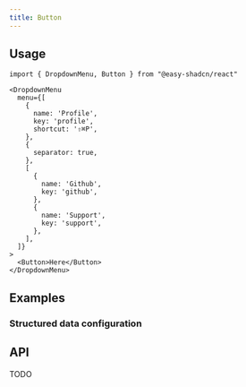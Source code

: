 ```yaml
---
title: Button
---
```


## Usage

```tsx
import { DropdownMenu, Button } from "@easy-shadcn/react"

<DropdownMenu
  menu={[
    {
      name: 'Profile',
      key: 'profile',
      shortcut: '⇧⌘P',
    },
    {
      separator: true,
    },
    [
      {
        name: 'Github',
        key: 'github',
      },
      {
        name: 'Support',
        key: 'support',
      },
    ],
  ]}
>
  <Button>Here</Button>
</DropdownMenu>
```

## Examples

### Structured data configuration

<ExamplePreview name="dropdown-menu-demo" />

## API

TODO
